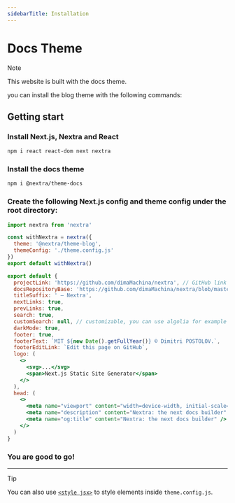 ```yaml
---
sidebarTitle: Installation
---
```


# Docs Theme


> [!NOTE]
>
> This website is built with the docs theme.

you can install the blog theme with the following commands:

## Getting start

<Steps>

### Install Next.js, Nextra and React

```sh npm2yarn
npm i react react-dom next nextra
```

### Install the docs theme

```sh npm2yarn
npm i @nextra/theme-docs
```

### Create the following Next.js config and theme config under the root directory:

```jsx filename="next.config.mjs"
import nextra from 'nextra'

const withNextra = nextra({
  theme: '@nextra/theme-blog',
  themeConfig: './theme.config.js'
})
export default withNextra()
```

```jsx filename="theme.config.js"
export default {
  projectLink: 'https://github.com/dimaMachina/nextra', // GitHub link in the navbar
  docsRepositoryBase: 'https://github.com/dimaMachina/nextra/blob/master', // base URL for the docs repository
  titleSuffix: ' – Nextra',
  nextLinks: true,
  prevLinks: true,
  search: true,
  customSearch: null, // customizable, you can use algolia for example
  darkMode: true,
  footer: true,
  footerText: `MIT ${new Date().getFullYear()} © Dimitri POSTOLOV.`,
  footerEditLink: `Edit this page on GitHub`,
  logo: (
    <>
      <svg>...</svg>
      <span>Next.js Static Site Generator</span>
    </>
  ),
  head: (
    <>
      <meta name="viewport" content="width=device-width, initial-scale=1.0" />
      <meta name="description" content="Nextra: the next docs builder" />
      <meta name="og:title" content="Nextra: the next docs builder" />
    </>
  )
}
```

### You are good to go!

</Steps>

---

> [!TIP]
>
> You can also use [`<style jsx>`](https://nextjs.org/docs/app/guides/css-in-js)
> to style elements inside `theme.config.js`.
